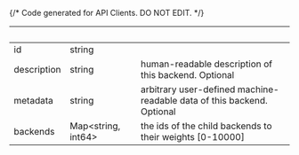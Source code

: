 {/* Code generated for API Clients. DO NOT EDIT. */}

| &nbsp;      | &nbsp;                   | &nbsp;                                                                 |
| ----------- | ------------------------ | ---------------------------------------------------------------------- |
| id          | string                   |                                                                        |
| description | string                   | human-readable description of this backend. Optional                   |
| metadata    | string                   | arbitrary user-defined machine-readable data of this backend. Optional |
| backends    | Map&lt;string, int64&gt; | the ids of the child backends to their weights [0-10000]               |
